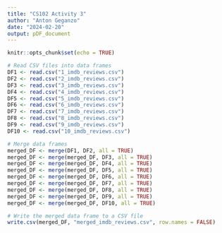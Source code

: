 ```yaml
---
title: "CS102 Activity 3"
author: "Anton Geganzo"
date: "2024-02-20"
output: pDF_document
---
```


```r
knitr::opts_chunk$set(echo = TRUE)
```

```r
# Read CSV files into data frames
DF1 <- read.csv("1_imdb_reviews.csv")
DF2 <- read.csv("2_imdb_reviews.csv")
DF3 <- read.csv("3_imdb_reviews.csv")
DF4 <- read.csv("4_imdb_reviews.csv")
DF5 <- read.csv("5_imdb_reviews.csv")
DF6 <- read.csv("6_imdb_reviews.csv")
DF7 <- read.csv("7_imdb_reviews.csv")
DF8 <- read.csv("8_imdb_reviews.csv")
DF9 <- read.csv("9_imdb_reviews.csv")
DF10 <- read.csv("10_imdb_reviews.csv")

# Merge data frames
merged_DF <- merge(DF1, DF2, all = TRUE)
merged_DF <- merge(merged_DF, DF3, all = TRUE)
merged_DF <- merge(merged_DF, DF4, all = TRUE)
merged_DF <- merge(merged_DF, DF5, all = TRUE)
merged_DF <- merge(merged_DF, DF6, all = TRUE)
merged_DF <- merge(merged_DF, DF7, all = TRUE)
merged_DF <- merge(merged_DF, DF8, all = TRUE)
merged_DF <- merge(merged_DF, DF9, all = TRUE)
merged_DF <- merge(merged_DF, DF10, all = TRUE)

# Write the merged data frame to a CSV file
write.csv(merged_DF, "merged_imdb_reviews.csv", row.names = FALSE)
```